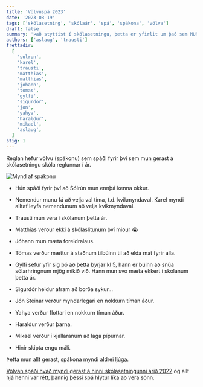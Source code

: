 ```yaml
---
title: 'Völvuspá 2023'
date: '2023-08-19'
tags: ['skólasetning', 'skólaár', 'spá', 'spákona', 'völva']
draft: false
summary: 'Það styttist í skólasetningu, þetta er yfirlit um það sem MUN gerast.'
authors: ['aslaug', 'trausti']
frettadir:
  [
    'solrun',
    'karel',
    'trausti',
    'matthias',
    'matthias',
    'johann',
    'tomas',
    'gylfi',
    'sigurdor',
    'jon',
    'yahya',
    'haraldur',
    'mikael',
    'aslaug',
  ]
stig: 1
---
```


Reglan hefur völvu (spákonu) sem spáði fyrir því sem mun gerast á skólasetningu skóla reglunnar í ár.

![Mynd af spákonu](/static/images/faerslur/annad/spákona.webp)

- Hún spáði fyrir því að Sólrún mun ennþá kenna okkur.

- Nemendur munu fá að velja val tíma, t.d. kvikmyndaval. Karel myndi alltaf leyfa nemendunum að velja kvikmyndaval.

- Trausti mun vera í skólanum þetta ár.

- Matthías verður ekki á skólaslitunum því miður 😭

- Jóhann mun mæta foreldralaus.

- Tómas verður mættur á staðnum tilbúinn til að elda mat fyrir alla.

- Gylfi sefur yfir sig þó að þetta byrjar kl 5, hann er búinn að snúa sólarhringnum mjög mikið við. Hann mun svo mæta ekkert í skólanum þetta ár.

- Sigurdór heldur áfram að borða sykur...

- Jón Steinar verður myndarlegari en nokkurn tíman áður.

- Yahya verður flottari en nokkurn tíman áður.

- Haraldur verður þarna.

- Mikael verður í kjallaranum að laga pípurnar.

- Hinir skipta engu máli.

Þetta mun allt gerast, spákona myndi aldrei ljúga.

[Völvan spáði hvað myndi gerast á hinni skólasetningunni árið 2022](/frettir/Völvuspá-2022) og allt hjá henni var rétt, þannig þessi spá hlýtur líka að vera sönn.
